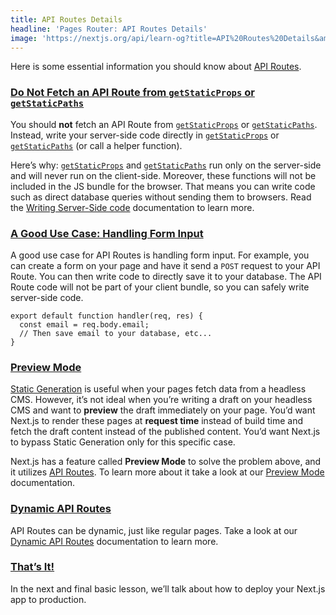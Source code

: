 ```yaml
---
title: API Routes Details
headline: 'Pages Router: API Routes Details'
image: 'https://nextjs.org/api/learn-og?title=API%20Routes%20Details&amp;chapter=40'
---
```


Here is some essential information you should know about [API Routes](/docs/api-routes/introduction).

### [Do Not Fetch an API Route from `getStaticProps` or `getStaticPaths`](#do-not-fetch-an-api-route-from-getstaticprops-or-getstaticpaths)

You should **not** fetch an API Route from [`getStaticProps`](/docs/basic-features/data-fetching#getstaticprops-static-generation) or [`getStaticPaths`](/docs/basic-features/data-fetching#getstaticpaths-static-generation). Instead, write your server-side code directly in [`getStaticProps`](/docs/basic-features/data-fetching#getstaticprops-static-generation) or [`getStaticPaths`](/docs/basic-features/data-fetching#getstaticpaths-static-generation) (or call a helper function).

Here’s why: [`getStaticProps`](/docs/basic-features/data-fetching#getstaticprops-static-generation) and [`getStaticPaths`](/docs/basic-features/data-fetching#getstaticpaths-static-generation) run only on the server-side and will never run on the client-side. Moreover, these functions will not be included in the JS bundle for the browser. That means you can write code such as direct database queries without sending them to browsers. Read the [Writing Server-Side code](/docs/basic-features/data-fetching/get-static-props#write-server-side-code-directly) documentation to learn more.

### [A Good Use Case: Handling Form Input](#a-good-use-case-handling-form-input)

A good use case for API Routes is handling form input. For example, you can create a form on your page and have it send a `POST` request to your API Route. You can then write code to directly save it to your database. The API Route code will not be part of your client bundle, so you can safely write server-side code.

```
export default function handler(req, res) {
  const email = req.body.email;
  // Then save email to your database, etc...
}
```

### [Preview Mode](#preview-mode)

[Static Generation](/docs/basic-features/pages#static-generation-recommended) is useful when your pages fetch data from a headless CMS. However, it’s not ideal when you’re writing a draft on your headless CMS and want to **preview** the draft immediately on your page. You’d want Next.js to render these pages at **request time** instead of build time and fetch the draft content instead of the published content. You’d want Next.js to bypass Static Generation only for this specific case.

Next.js has a feature called **Preview Mode** to solve the problem above, and it utilizes [API Routes](/docs/api-routes/introduction). To learn more about it take a look at our [Preview Mode](/docs/advanced-features/preview-mode) documentation.

### [Dynamic API Routes](#dynamic-api-routes)

API Routes can be dynamic, just like regular pages. Take a look at our [Dynamic API Routes](/docs/api-routes/dynamic-api-routes) documentation to learn more.

### [That’s It!](#thats-it)

In the next and final basic lesson, we’ll talk about how to deploy your Next.js app to production.
